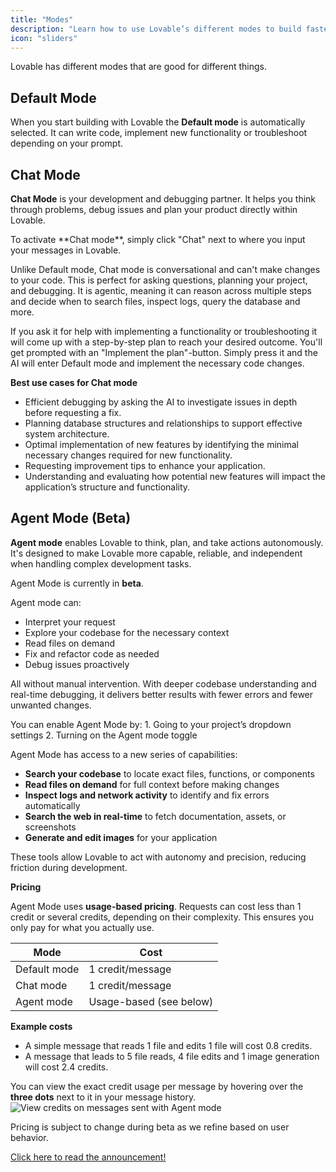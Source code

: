 ```yaml
---
title: "Modes"
description: "Learn how to use Lovable’s different modes to build faster and smarter."
icon: "sliders"
---
```


Lovable has different modes that are good for different things. 

## Default Mode

When you start building with Lovable the **Default mode** is automatically selected. It can write code, implement new functionality or troubleshoot depending on your prompt. 

## Chat Mode

**Chat Mode** is your development and debugging partner. It helps you think through problems, debug issues and plan your product directly within Lovable.

<Card title="Activate Chat mode" img="/assets/features/images/chat-mode-edit.png">
  To activate **Chat mode**, simply click "Chat" next to where you input your messages in Lovable. 
</Card>

Unlike Default mode, Chat mode is conversational and can't make changes to your code. This is perfect for asking questions, planning your project, and debugging. It is agentic, meaning it can reason across multiple steps and decide when to search files, inspect logs, query the database and more. 

If you ask it for help with implementing a functionality or troubleshooting it will come up with a step-by-step plan to reach your desired outcome. You'll get prompted with an "Implement the plan"-button. Simply press it and the AI will enter Default mode and implement the necessary code changes. 

**Best use cases for Chat mode**

- Efficient debugging by asking the AI to investigate issues in depth before requesting a fix.
- Planning database structures and relationships to support effective system architecture.
- Optimal implementation of new features by identifying the minimal necessary changes required for new functionality.
- Requesting improvement tips to enhance your application. 
- Understanding and evaluating how potential new features will impact the application’s structure and functionality. 

## Agent Mode (Beta)

**Agent mode** enables Lovable to think, plan, and take actions autonomously. It's designed to make Lovable more capable, reliable, and independent when handling complex development tasks.  

<Note> Agent Mode is currently in **beta**. </Note>

Agent mode can:
- Interpret your request
- Explore your codebase for the necessary context
- Read files on demand
- Fix and refactor code as needed
- Debug issues proactively

All without manual intervention. With deeper codebase understanding and real-time debugging, it delivers better results with fewer errors and fewer unwanted changes.

<Card title="Activate Agent mode" img="/assets/features/videos/agent-mode-toggle.gif">
You can enable Agent Mode by:
  1. Going to your project’s dropdown settings
  2. Turning on the Agent mode toggle
</Card>

Agent Mode has access to a new series of capabilities:

- **Search your codebase** to locate exact files, functions, or components
- **Read files on demand** for full context before making changes
- **Inspect logs and network activity** to identify and fix errors automatically
- **Search the web in real-time** to fetch documentation, assets, or screenshots
- **Generate and edit images** for your application

These tools allow Lovable to act with autonomy and precision, reducing friction during development.

**Pricing**

Agent Mode uses **usage-based pricing**. Requests can cost less than 1 credit or several credits, depending on their complexity. This ensures you only pay for what you actually use.

| Mode         | Cost                  |
|--------------|-----------------------|
| Default mode | 1 credit/message      |
| Chat mode    | 1 credit/message      |
| Agent mode   | Usage-based (see below) |

**Example costs**

- A simple message that reads 1 file and edits 1 file will cost 0.8 credits.
- A message that leads to 5 file reads, 4 file edits and 1 image generation will cost 2.4 credits.

You can view the exact credit usage per message by hovering over the **three dots** next to it in your message history.
![View credits on messages sent with Agent mode](/assets/features/images/view-credits-on-message-agent.png)

<Note>Pricing is subject to change during beta as we refine based on user behavior.</Note>

[Click here to read the announcement!](https://lovable.dev/blog/agent-mode-beta)